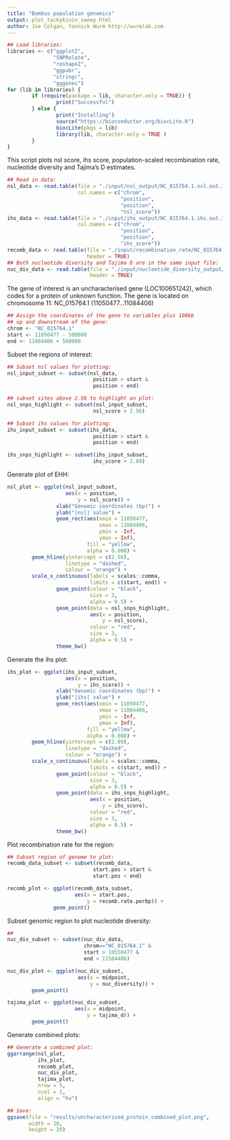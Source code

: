```yaml
---
title: "Bombus population genomics"
output: plot_tackykinin_sweep.html
author: Joe Colgan, Yannick Wurm http://wurmlab.com
---
```



```r
## Load libraries:
libraries <- c("ggplot2",
               "SNPRelate", 
               "reshape2",
               "ggpubr",
               "stringr",
               "gggenes")
for (lib in libraries) {
        if (require(package = lib, character.only = TRUE)) {
                print("Successful")
        } else {
                print("Installing")
                source("https://bioconductor.org/biocLite.R")
                biocLite(pkgs = lib)
                library(lib, character.only = TRUE )
        }
}
```

This script plots nsl score, ihs score, population-scaled recombination rate, nucleotide diversity and Tajima's D estimates.

```r
## Read in data:
nsl_data <- read.table(file = "./input/nsl_output/NC_015764.1.nsl.out.100bins.norm.abs.bed.tmp",
                       col.names = c("chrom",
                                     "position",
                                     "position",
                                     "nsl_score"))
ihs_data <- read.table(file = "./input/ihs_output/NC_015764.1.ihs.out.100bins.norm.abs.bed.tmp",
                       col.names = c("chrom",
                                     "position",
                                     "position",
                                     "ihs_score"))
recomb_data <- read.table(file = "./input/recombination_rate/NC_015764.1.recode.vcf.ldhelmet.ldhelmet.post.txt.tmp.genetic_map.txt.recomb.txt",
                          header = TRUE)
## Both nucleotide diversity and Tajima D are in the same input file:
nuc_div_data <- read.table(file = "./input/nucleotide_diversity_output/bter_all_chrom_10kb.txt",
                           header = TRUE)
```

The gene of interest is an uncharacterised gene (LOC100651242), which codes for a protein of unknown function. The gene is located on chromosome 11:
NC_015764.1 (11050477...11084406)

```r
## Assign the coordinates of the gene to variables plus 100kb 
## up and downstream of the gene:
chrom <- "NC_015764.1"
start <- 11050477 - 500000
end <- 11084406 + 500000
```

Subset the regions of interest:

```r
## Subset nsl values for plotting:
nsl_input_subset <- subset(nsl_data,
                            position > start &
                            position < end)

## subset sites above 2.56 to highlight on plot:
nsl_snps_highlight <- subset(nsl_input_subset, 
                            nsl_score > 2.56)

## Subset ihs values for plotting:
ihs_input_subset <- subset(ihs_data,
                            position > start &
                            position < end)

ihs_snps_highlight <- subset(ihs_input_subset, 
                            ihs_score > 2.89)
```

Generate plot of EHH:

```r
nsl_plot <- ggplot(nsl_input_subset,
                   aes(x = position,
                       y = nsl_score)) +
                xlab("Genomic coordinates (bp)") +
                ylab("|nsl| value") +
                geom_rect(aes(xmin = 11050477,
                              xmax = 11084406,
                              ymin = -Inf,
                              ymax = Inf),
                          fill = "yellow",
                          alpha = 0.008) +
        geom_hline(yintercept = c(2.56),
                   linetype = "dashed",
                   colour = "orange") +
        scale_x_continuous(labels = scales::comma,
                           limits = c(start, end)) +
                geom_point(colour = "black",
                           size = 3,
                           alpha = 0.5) +
                geom_point(data = nsl_snps_highlight, 
                           aes(x = position,
                               y = nsl_score),
                           colour = "red",
                           size = 3,
                           alpha = 0.5) +
                theme_bw() 
```

Generate the ihs plot:

```r
ihs_plot <- ggplot(ihs_input_subset,
                   aes(x = position,
                       y = ihs_score)) +
                xlab("Genomic coordinates (bp)") +
                ylab("|ihs| value") +
                geom_rect(aes(xmin = 11050477,
                              xmax = 11084406,
                              ymin = -Inf,
                              ymax = Inf),
                          fill = "yellow",
                          alpha = 0.008) +
        geom_hline(yintercept = c(2.89),
                   linetype = "dashed",
                   colour = "orange") +
        scale_x_continuous(labels = scales::comma,
                           limits = c(start, end)) +
                geom_point(colour = "black",
                           size = 3,
                           alpha = 0.5) +
                geom_point(data = ihs_snps_highlight, 
                           aes(x = position,
                               y = ihs_score),
                           colour = "red",
                           size = 3,
                           alpha = 0.5) +
                theme_bw()
```

Plot recombination rate for the region:

```r
## Subset region of genome to plot:
recomb_data_subset <- subset(recomb_data,
                            start.pos > start &
                            start.pos < end)

recomb_plot <- ggplot(recomb_data_subset,
                      aes(x = start.pos,
                          y = recomb.rate.perbp)) +
               geom_point()
```

Subset genomic region to plot nucleotide diversity:

```r
## 
nuc_div_subset <- subset(nuc_div_data,
                         chrom=="NC_015764.1" &
                         start > 10550477 &
                         end < 11584406)

nuc_div_plot <- ggplot(nuc_div_subset,
                       aes(x = midpoint,
                           y = nuc_diversity)) +
        geom_point()

tajima_plot <- ggplot(nuc_div_subset,
                      aes(x = midpoint,
                          y = tajima_d)) +
        geom_point()
```

Generate combined plots:

```r
## Generate a combined plot:
ggarrange(nsl_plot,
          ihs_plot,
          recomb_plot,
          nuc_div_plot,
          tajima_plot,
          nrow = 5,
          ncol = 1,
          align = "hv")

## Save:
ggsave(file = "results/uncharacterised_protein_combined_plot.png",
       width = 10,
       height = 20)

```
